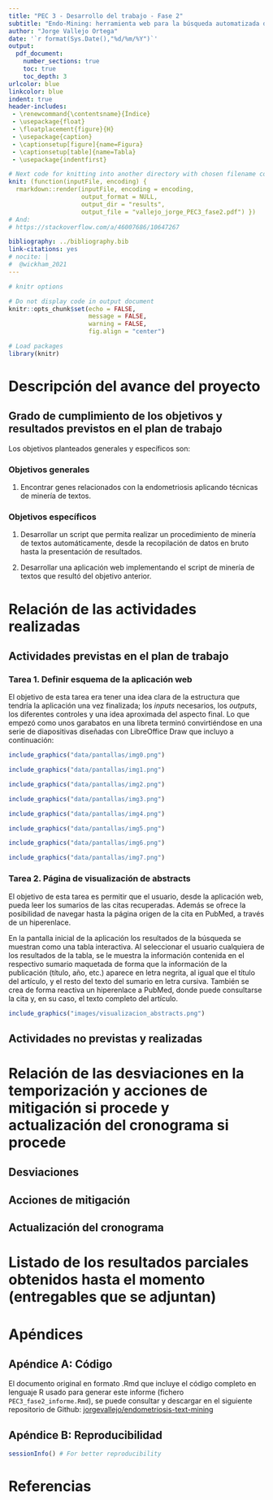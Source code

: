 ```yaml
---
title: "PEC 3 - Desarrollo del trabajo - Fase 2"
subtitle: "Endo-Mining: herramienta web para la búsqueda automatizada de genes potencialmente relacionados con la endometriosis a través de minería de textos"
author: "Jorge Vallejo Ortega"
date: '`r format(Sys.Date(),"%d/%m/%Y")`'
output:
  pdf_document:
    number_sections: true
    toc: true
    toc_depth: 3
urlcolor: blue
linkcolor: blue
indent: true
header-includes:
 - \renewcommand{\contentsname}{Índice}
 - \usepackage{float}
 - \floatplacement{figure}{H}
 - \usepackage{caption}
 - \captionsetup[figure]{name=Figura}
 - \captionsetup[table]{name=Tabla}
 - \usepackage{indentfirst}

# Next code for knitting into another directory with chosen filename comes from: https://stackoverflow.com/questions/39662365/knit-one-markdown-file-to-two-output-files/53280491#53280491
knit: (function(inputFile, encoding) {
  rmarkdown::render(inputFile, encoding = encoding,
                    output_format = NULL,
                    output_dir = "results",
                    output_file = "vallejo_jorge_PEC3_fase2.pdf") })
# And:
# https://stackoverflow.com/a/46007686/10647267

bibliography: ../bibliography.bib
link-citations: yes
# nocite: |
#  @wickham_2021
---
```

  
```r
# knitr options

# Do not display code in output document
knitr::opts_chunk$set(echo = FALSE,
                      message = FALSE,
                      warning = FALSE,
                      fig.align = "center")
```

```r
# Load packages
library(knitr)
```
\newpage

# Descripción del avance del proyecto

## Grado de cumplimiento de los objetivos y resultados previstos en el plan de trabajo

Los objetivos planteados generales y específicos son:

### Objetivos generales

1. Encontrar genes relacionados con la endometriosis aplicando técnicas de minería de textos.

### Objetivos específicos

1. Desarrollar un script que permita realizar un procedimiento de minería de textos automáticamente, desde la recopilación de datos en bruto hasta la presentación de resultados.

2. Desarrollar una aplicación web implementando el script de minería de textos que resultó del objetivo anterior.


\newpage

# Relación de las actividades realizadas

## Actividades previstas en el plan de trabajo

### Tarea 1. Definir esquema de la aplicación web

El objetivo de esta tarea era tener una idea clara de la estructura que tendría la aplicación una vez finalizada; los _inputs_ necesarios, los _outputs_, los diferentes controles y una idea aproximada del aspecto final. Lo que empezó como unos garabatos en una libreta terminó convirtiéndose en una serie de diapositivas diseñadas con LibreOffice Draw que incluyo a continuación:

```r
include_graphics("data/pantallas/img0.png")
```

```r
include_graphics("data/pantallas/img1.png")
```

```r
include_graphics("data/pantallas/img2.png")
```

```r
include_graphics("data/pantallas/img3.png")
```

```r
include_graphics("data/pantallas/img4.png")
```

```r
include_graphics("data/pantallas/img5.png")
```

```r
include_graphics("data/pantallas/img6.png")
```

```r
include_graphics("data/pantallas/img7.png")
```

### Tarea 2. Página de visualización de abstracts

El objetivo de esta tarea es permitir que el usuario, desde la aplicación web, pueda leer los sumarios de las citas recuperadas. Además se ofrece la posibilidad de navegar hasta la página origen de la cita en PubMed, a través de un hiperenlace.

En la pantalla inicial de la aplicación los resultados de la búsqueda se muestran como una tabla interactiva. Al seleccionar el usuario cualquiera de los resultados de la tabla, se le  muestra la información contenida en el respectivo sumario maquetada de forma que la información de la publicación (título, año, etc.) aparece en letra negrita, al igual que el título del artículo, y el resto del texto del sumario en letra cursiva. También se crea de forma reactiva un hiperenlace a PubMed, donde puede consultarse la cita y, en su caso, el texto completo del artículo.

```r
include_graphics("images/visualizacion_abstracts.png")
```

## Actividades no previstas y realizadas

\newpage

# Relación de las desviaciones en la temporización y acciones de mitigación si procede y actualización del cronograma si procede 
 
## Desviaciones

## Acciones de mitigación

## Actualización del cronograma

\newpage

# Listado de los resultados parciales obtenidos hasta el momento (entregables que se adjuntan)

\newpage

# Apéndices
 
## Apéndice A: Código

El documento original en formato .Rmd que incluye el código completo en lenguaje R usado para generar este informe (fichero `PEC3_fase2_informe.Rmd`), se puede consultar y descargar en el siguiente repositorio de Github:
[jorgevallejo/endometriosis-text-mining](https://github.com/jorgevallejo/endometriosis-text-mining/tree/master/PEC2)

## Apéndice B: Reproducibilidad {#apendiceB}
```r
sessionInfo() # For better reproducibility
```

\newpage

# Referencias
\
